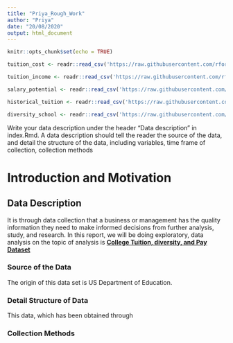 ```yaml
---
title: "Priya_Rough_Work"
author: "Priya"
date: "20/08/2020"
output: html_document
---
```


```r
knitr::opts_chunk$set(echo = TRUE)
```

```r
tuition_cost <- readr::read_csv('https://raw.githubusercontent.com/rfordatascience/tidytuesday/master/data/2020/2020-03-10/tuition_cost.csv')

tuition_income <- readr::read_csv('https://raw.githubusercontent.com/rfordatascience/tidytuesday/master/data/2020/2020-03-10/tuition_income.csv') 

salary_potential <- readr::read_csv('https://raw.githubusercontent.com/rfordatascience/tidytuesday/master/data/2020/2020-03-10/salary_potential.csv')

historical_tuition <- readr::read_csv('https://raw.githubusercontent.com/rfordatascience/tidytuesday/master/data/2020/2020-03-10/historical_tuition.csv')

diversity_school <- readr::read_csv('https://raw.githubusercontent.com/rfordatascience/tidytuesday/master/data/2020/2020-03-10/diversity_school.csv')
```

Write your data description under the header “Data description” in index.Rmd. A data description should tell the reader the source of the data, and detail the structure of the data, including variables, time frame of collection, collection methods

# Introduction and Motivation

## Data Description

It is through data collection that a business or management has the quality information they need to make informed decisions from further analysis, study, and research. In this report, we will be doing exploratory, data analysis on the topic of analysis is [**College Tuition, diversity, and Pay Dataset**](https://github.com/rfordatascience/tidytuesday/blob/master/data/2020/2020-03-10/readme.md)
 

### Source of the Data

The origin of this data set is US Department of Education.




### Detail Structure of Data

This data, which has been obtained through

### Collection Methods

